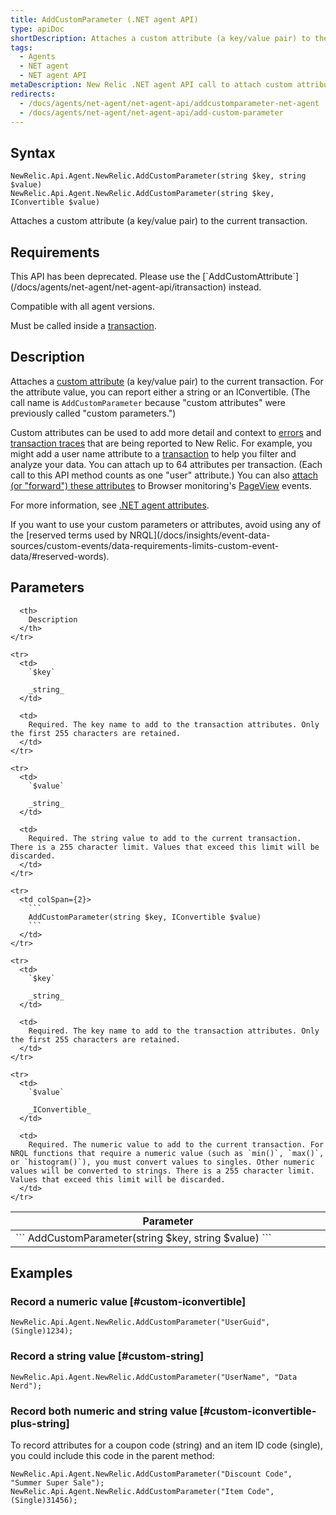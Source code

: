 ```yaml
---
title: AddCustomParameter (.NET agent API)
type: apiDoc
shortDescription: Attaches a custom attribute (a key/value pair) to the current transaction.
tags:
  - Agents
  - NET agent
  - NET agent API
metaDescription: New Relic .NET agent API call to attach custom attributes to your transaction data.
redirects:
  - /docs/agents/net-agent/net-agent-api/addcustomparameter-net-agent
  - /docs/agents/net-agent/net-agent-api/add-custom-parameter
---
```


## Syntax

```
NewRelic.Api.Agent.NewRelic.AddCustomParameter(string $key, string $value)
NewRelic.Api.Agent.NewRelic.AddCustomParameter(string $key, IConvertible $value)
```

Attaches a custom attribute (a key/value pair) to the current transaction.

## Requirements

<Callout variant="caution">
  This API has been deprecated. Please use the [`AddCustomAttribute`](/docs/agents/net-agent/net-agent-api/itransaction) instead.
</Callout>

Compatible with all agent versions.

Must be called inside a [transaction](/docs/apm/transactions/intro-transactions/transactions-new-relic-apm).

## Description

Attaches a [custom attribute](/docs/agents/manage-apm-agents/agent-metrics/agent-attributes) (a key/value pair) to the current transaction. For the attribute value, you can report either a string or an IConvertible. (The call name is `AddCustomParameter` because "custom attributes" were previously called "custom parameters.")

Custom attributes can be used to add more detail and context to [errors](/docs/apm/applications-menu/error-analytics/introduction-error-analytics) and [transaction traces](/docs/apm/transactions/transaction-traces/introduction-transaction-traces) that are being reported to New Relic. For example, you might add a user name attribute to a [transaction](/docs/accounts-partnerships/education/getting-started-new-relic/glossary#transaction) to help you filter and analyze your data. You can attach up to 64 attributes per transaction. (Each call to this API method counts as one "user" attribute.) You can also [attach (or "forward") these attributes](/docs/insights/new-relic-insights/decorating-events/insights-custom-attributes#forwarding-attributes) to Browser monitoring's [PageView](/docs/agents/manage-apm-agents/agent-metrics/agent-attributes#destinations) events.

For more information, see [.NET agent attributes](/docs/agents/net-agent/attributes/net-agent-attributes).

<Callout variant="important">
  If you want to use your custom parameters or attributes, avoid using any of the [reserved terms used by NRQL](/docs/insights/event-data-sources/custom-events/data-requirements-limits-custom-event-data/#reserved-words).
</Callout>

## Parameters

<table>
  <thead>
    <tr>
      <th width="25%">
        Parameter
      </th>

      <th>
        Description
      </th>
    </tr>
  </thead>

  <tbody>
    <tr>
      <td colSpan={2}>
        ```
        AddCustomParameter(string $key, string $value)
        ```
      </td>
    </tr>

    <tr>
      <td>
        `$key`

        _string_
      </td>

      <td>
        Required. The key name to add to the transaction attributes. Only the first 255 characters are retained.
      </td>
    </tr>

    <tr>
      <td>
        `$value`

        _string_
      </td>

      <td>
        Required. The string value to add to the current transaction. There is a 255 character limit. Values that exceed this limit will be discarded.
      </td>
    </tr>

    <tr>
      <td colSpan={2}>
        ```
        AddCustomParameter(string $key, IConvertible $value)
        ```
      </td>
    </tr>

    <tr>
      <td>
        `$key`

        _string_
      </td>

      <td>
        Required. The key name to add to the transaction attributes. Only the first 255 characters are retained.
      </td>
    </tr>

    <tr>
      <td>
        `$value`

        _IConvertible_
      </td>

      <td>
        Required. The numeric value to add to the current transaction. For NRQL functions that require a numeric value (such as `min()`, `max()`, or `histogram()`), you must convert values to singles. Other numeric values will be converted to strings. There is a 255 character limit. Values that exceed this limit will be discarded.
      </td>
    </tr>
  </tbody>
</table>

## Examples

### Record a numeric value [#custom-iconvertible]

```
NewRelic.Api.Agent.NewRelic.AddCustomParameter("UserGuid", (Single)1234);
```

### Record a string value [#custom-string]

```
NewRelic.Api.Agent.NewRelic.AddCustomParameter("UserName", "Data Nerd");
```

### Record both numeric and string value [#custom-iconvertible-plus-string]

To record attributes for a coupon code (string) and an item ID code (single), you could include this code in the parent method:

```
NewRelic.Api.Agent.NewRelic.AddCustomParameter("Discount Code", "Summer Super Sale");
NewRelic.Api.Agent.NewRelic.AddCustomParameter("Item Code", (Single)31456);
```
